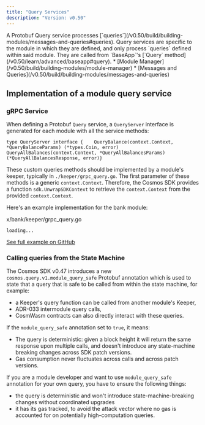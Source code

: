 ```yaml
---
title: "Query Services"
description: "Version: v0.50"
---
```


<Note>
  A Protobuf Query service processes [`queries`](/v0.50/build/building-modules/messages-and-queries#queries). Query services are specific to the module in which they are defined, and only process `queries` defined within said module. They are called from `BaseApp`'s [`Query` method](/v0.50/learn/advanced/baseapp#query).
</Note>

<Note>
  * [Module Manager](/v0.50/build/building-modules/module-manager)
  * [Messages and Queries](/v0.50/build/building-modules/messages-and-queries)
</Note>

## Implementation of a module query service[​](#implementation-of-a-module-query-service "Direct link to Implementation of a module query service")

### gRPC Service[​](#grpc-service "Direct link to gRPC Service")

When defining a Protobuf `Query` service, a `QueryServer` interface is generated for each module with all the service methods:

```
type QueryServer interface {    QueryBalance(context.Context, *QueryBalanceParams) (*types.Coin, error)    QueryAllBalances(context.Context, *QueryAllBalancesParams) (*QueryAllBalancesResponse, error)}
```

These custom queries methods should be implemented by a module's keeper, typically in `./keeper/grpc_query.go`. The first parameter of these methods is a generic `context.Context`. Therefore, the Cosmos SDK provides a function `sdk.UnwrapSDKContext` to retrieve the `context.Context` from the provided `context.Context`.

Here's an example implementation for the bank module:

x/bank/keeper/grpc\_query.go

```
loading...
```

[See full example on GitHub](https://github.com/cosmos/cosmos-sdk/blob/v0.50.0-alpha.0/x/bank/keeper/grpc_query.go)

### Calling queries from the State Machine[​](#calling-queries-from-the-state-machine "Direct link to Calling queries from the State Machine")

The Cosmos SDK v0.47 introduces a new `cosmos.query.v1.module_query_safe` Protobuf annotation which is used to state that a query that is safe to be called from within the state machine, for example:

* a Keeper's query function can be called from another module's Keeper,
* ADR-033 intermodule query calls,
* CosmWasm contracts can also directly interact with these queries.

If the `module_query_safe` annotation set to `true`, it means:

* The query is deterministic: given a block height it will return the same response upon multiple calls, and doesn't introduce any state-machine breaking changes across SDK patch versions.
* Gas consumption never fluctuates across calls and across patch versions.

If you are a module developer and want to use `module_query_safe` annotation for your own query, you have to ensure the following things:

* the query is deterministic and won't introduce state-machine-breaking changes without coordinated upgrades
* it has its gas tracked, to avoid the attack vector where no gas is accounted for on potentially high-computation queries.
